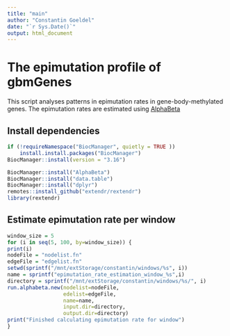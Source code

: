 ```yaml
---
title: "main"
author: "Constantin Goeldel"
date: "`r Sys.Date()`"
output: html_document
---
```


# The epimutation profile of gbmGenes

This script analyses patterns in epimutation rates in gene-body-methylated genes. The epimutation rates are estimated using [AlphaBeta](https://github.com/jlab-code/AlphaBeta)

## Install dependencies
```r
if (!requireNamespace("BiocManager", quietly = TRUE ))
    install.install.packages("BiocManager")
BiocManager::install(version = "3.16")

BiocManager::install("AlphaBeta")
BiocManager::install("data.table")
BiocManager::install("dplyr")
remotes::install_github("extendr/rextendr")
library(rextendr)
```



## Estimate epimutation rate per window

```r
window_size = 5
for (i in seq(5, 100, by=window_size)) {
print(i)
nodeFile = "nodelist.fn"
edgeFile = "edgelist.fn"
setwd(sprintf("/mnt/extStorage/constantin/windows/%s", i))
name = sprintf("epimutation_rate_estimation_window_%s",i)
directory = sprintf("/mnt/extStorage/constantin/windows/%s/", i)
run.alphabeta.new(nodelist=nodeFile,
                  edelist=edgeFile,
                  name=name,
                  input.dir=directory,
                  output.dir=directory)
print("Finished calculating epimutation rate for window")
}
```




